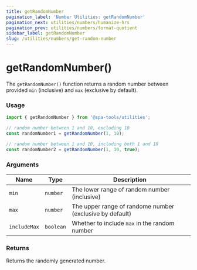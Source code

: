 ```yaml
---
title: getRandomNumber
pagination_label: 'Number Utilities: getRandomNumber'
pagination_next: utilities/numbers/humanize-hrs
pagination_prev: utilities/numbers/format-quotient
sidebar_label: getRandomNumber
slug: /utilities/numbers/get-random-number
---
```



<PackageCaption packageName='@spa-tools/utilities' />

# getRandomNumber()

The `getRandomNumber()` function returns a random number between provided
`min` (inclusive) and `max` (exclusive by default).

### Usage

```ts
import { getRandomNumber } from '@spa-tools/utilities';

// random number between 1 and 10, excluding 10
const randomNumber1 = getRandomNumber(1, 10);

// random number between 1 and 10, including both 1 and 10
const randomNumber2 = getRandomNumber(1, 10, true);
```

### Arguments

| Name         | Type      | Description                                              |
| ------------ | --------- | -------------------------------------------------------- |
| `min`        | `number`  | The lower range of random number (inclusive)             |
| `max`        | `number`  | The upper range of randome number (exclusive by default) |
| `includeMax` | `boolean` | Whether to include `max` in the random number            |

### Returns

Returns the randomly generated number.
